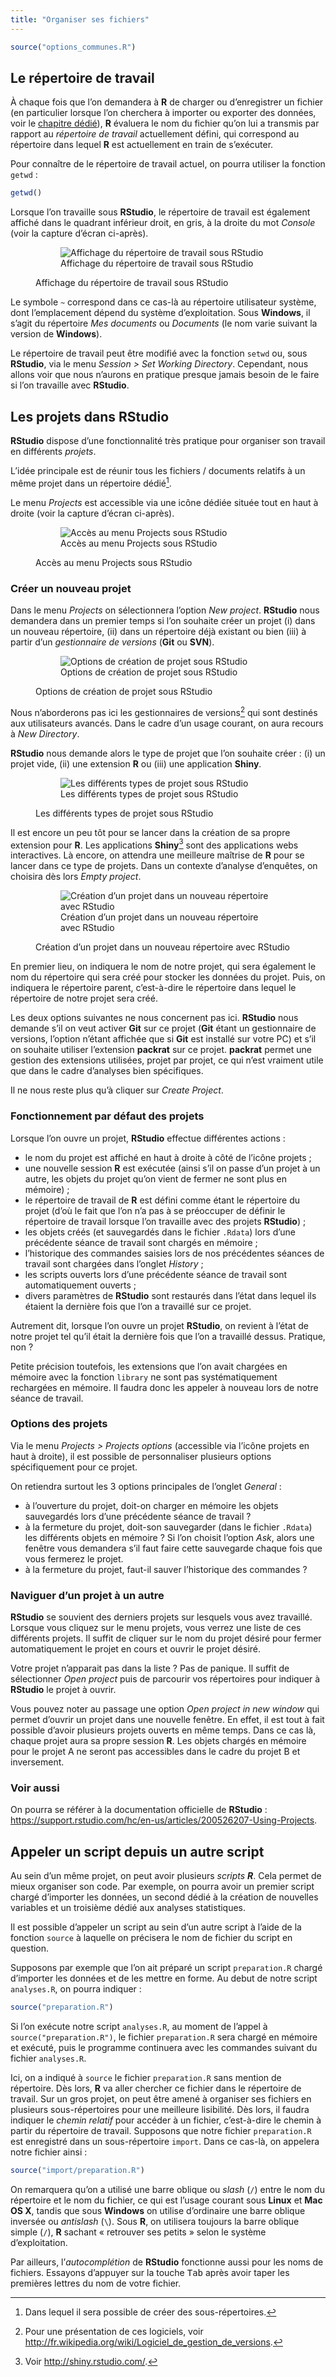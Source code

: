 ```yaml
---
title: "Organiser ses fichiers"
---
```


```r
source("options_communes.R")
```

## Le répertoire de travail

À chaque fois que l'on demandera à **R** de charger ou d'enregistrer un fichier
(en particulier lorsque l'on cherchera à importer ou exporter des données,
voir le [chapitre dédié](pem_import_export.html)),
**R** évaluera le nom du fichier qu'on lui a transmis par rapport au 
<dfn>répertoire de travail</dfn> actuellement défini, 
qui correspond au répertoire dans
lequel **R** est actuellement en train de s'exécuter.

Pour connaître de le répertoire de travail actuel, on pourra utiliser la fonction
`getwd`{data-pkg="base"} :

```r
getwd()
```

Lorsque l'on travaille sous **RStudio**, le répertoire de travail est également affiché
dans le quadrant inférieur droit, en gris, à la droite du mot *Console* (voir la 
capture d'écran ci-après).

<figure>
![Affichage du répertoire de travail sous RStudio](images/capture_RStudio_workingdir.png)
<figcaption>Affichage du répertoire de travail sous RStudio</figcaption>
</figure>

Le symbole `~` correspond dans ce cas-là au répertoire utilisateur système, 
dont l'emplacement dépend du système d'exploitation. Sous **Windows**,
il s'agit du répertoire *Mes documents* ou *Documents* (le nom varie suivant
la version de **Windows**).

Le répertoire de travail peut être modifié avec la fonction 
`setwd`{data-pkg="base" data-rdocumentation="getwd"} ou, sous **RStudio**,
via le menu *Session > Set Working Directory*. Cependant, nous allons voir que
nous n'aurons en pratique presque jamais besoin de le faire si l'on travaille avec
**RStudio**.

## Les projets dans RStudio

**RStudio** dispose d'une fonctionnalité très pratique pour organiser son travail en
différents <dfn date-inedx="projet, RStudio">projets</dfn>.

L'idée principale est de réunir tous les fichiers / documents relatifs à un même projet
dans un répertoire dédié^[Dans lequel il sera possible de créer des sous-répertoires.].

Le menu *Projects* est accessible via une icône dédiée située tout en haut à droite
(voir la capture d'écran ci-après).

<figure>
![Accès au menu Projects sous RStudio](images/capture_RStudio_icone_projet.png)
<figcaption>Accès au menu Projects sous RStudio</figcaption>
</figure>

### Créer un nouveau projet

Dans le menu *Projects* on sélectionnera l'option *New project*.
**RStudio** nous demandera dans un premier temps si l'on souhaite
créer un projet (i) dans un nouveau répertoire, (ii) dans un répertoire
déjà existant ou bien (iii) à partir d'un <dfn>gestionnaire de versions</dfn> (**Git** ou **SVN**).

<figure>
![Options de création de projet sous RStudio](images/capture_RStudio_nouveau_projet.png)
<figcaption>Options de création de projet sous RStudio</figcaption>
</figure>

Nous n'aborderons pas ici les gestionnaires de versions^[Pour une présentation de ces logiciels,
voir <http://fr.wikipedia.org/wiki/Logiciel_de_gestion_de_versions>.] qui sont destinés aux
utilisateurs avancés. Dans le cadre d'un usage courant, on aura recours à *New Directory*.

**RStudio** nous demande alors le type de projet que l'on souhaite créer : (i) un projet 
vide, (ii) une extension **R** ou (iii) une application **Shiny**.

<figure>
![Les différents types de projet sous RStudio](images/capture_RStudio_types_projet.png)
<figcaption>Les différents types de projet sous RStudio</figcaption>
</figure>

Il est encore un peu tôt pour se lancer dans la création de sa propre extension pour **R**.
Les applications **Shiny**^[Voir <http://shiny.rstudio.com/>.] sont des applications webs
interactives. Là encore, on attendra une meilleure maîtrise de **R** pour se lancer dans
ce type de projets. Dans un contexte d'analyse d'enquêtes, on choisira dès lors 
*Empty project*.

<figure>
![Création d'un projet dans un nouveau répertoire avec RStudio](images/capture_RStudio_create_new_project.png)
<figcaption>Création d'un projet dans un nouveau répertoire avec RStudio</figcaption>
</figure>

En premier lieu, on indiquera le nom de notre projet, qui sera également le nom du répertoire
qui sera créé pour stocker les données du projet. Puis, on indiquera le répertoire parent,
c'est-à-dire le répertoire dans lequel le répertoire de notre projet sera créé.

Les deux options suivantes ne nous concernent pas ici. **RStudio** nous demande s'il on
veut activer **Git** sur ce projet (**Git** étant un gestionnaire de versions, l'option n'étant
affichée que si **Git** est installé sur votre PC) et s'il on
souhaite utiliser l'extension <strong class="pkg">packrat</strong> sur ce projet.
<strong class="pkg">packrat</strong> permet une gestion des extensions utilisées,
projet par projet, ce qui n'est vraiment utile que dans le cadre d'analyses bien
spécifiques.

Il ne nous reste plus qu'à cliquer sur *Create Project*.

### Fonctionnement par défaut des projets

Lorsque l'on ouvre un projet, **RStudio** effectue différentes actions :

* le nom du projet est affiché en haut à droite à côté de l'icône projets ;
* une nouvelle session **R** est exécutée (ainsi s'il on passe d'un projet à
  un autre, les objets du projet qu'on vient de fermer ne sont plus en mémoire) ;
* le répertoire de travail de **R** est défini comme étant le répertoire du projet 
  (d'où le fait que l'on n'a pas à se préoccuper de définir le répertoire de travail
  lorsque l'on travaille avec des projets **RStudio**) ;
* les objets créés (et sauvegardés dans le fichier `.Rdata`) lors d'une précédente 
  séance de travail sont chargés en mémoire ;
* l'historique des commandes saisies lors de nos précédentes séances de travail sont 
  chargées dans l'onglet *History* ;
* les scripts ouverts lors d'une précédente séance de travail sont automatiquement ouverts ;
* divers paramètres de **RStudio** sont restaurés dans l'état dans lequel ils étaient la
  dernière fois que l'on a travaillé sur ce projet.
  
Autrement dit, lorsque l'on ouvre un projet **RStudio**, on revient à l'état de notre 
projet tel qu'il était la dernière fois que l'on a travaillé dessus. Pratique, non ?

Petite précision toutefois, les extensions que l'on avait chargées en mémoire avec
la fonction `library`{data-pkg="base"} ne sont pas systématiquement rechargées
en mémoire. Il faudra donc les appeler à nouveau lors de notre séance de travail.

### Options des projets

Via le menu *Projects > Projects options* (accessible via l'icône projets en haut
à droite), il est possible de personnaliser plusieurs options spécifiquement pour
ce projet.

On retiendra surtout les 3 options principales de l'onglet *General* :

* à l'ouverture du projet, doit-on charger en mémoire les objets sauvegardés 
  lors d'une précédente séance de travail ?
* à la fermeture du projet, doit-son sauvegarder (dans le fichier `.Rdata`)
  les différents objets en mémoire ? Si l'on choisit l'option *Ask*, alors
  une fenêtre vous demandera s'il faut faire cette sauvegarde chaque fois que
  vous fermerez le projet.
* à la fermeture du projet, faut-il sauver l'historique des commandes ?

### Naviguer d'un projet à un autre

**RStudio** se souvient des derniers projets sur lesquels vous avez travaillé.
Lorsque vous cliquez sur le menu projets, vous verrez une liste de ces différents
projets. Il suffit de cliquer sur le nom du projet désiré pour fermer automatiquement
le projet en cours et ouvrir le projet désiré.

Votre projet n'apparait pas dans la liste ? Pas de panique. Il suffit de sélectionner
*Open project* puis de parcourir vos répertoires pour indiquer à **RStudio** le projet
à ouvrir.

Vous pouvez noter au passage une option *Open project in new window* qui permet
d'ouvrir un projet dans une nouvelle fenêtre. En effet, il est tout à fait 
possible d'avoir plusieurs projets ouverts en même temps. Dans ce cas là,
chaque projet aura sa propre session **R**. Les objets chargés en mémoire
pour le projet A ne seront pas accessibles dans le cadre du projet B et
inversement.

### Voir aussi

On pourra se référer à la documentation officielle de **RStudio** :
<https://support.rstudio.com/hc/en-us/articles/200526207-Using-Projects>.

## Appeler un script depuis un autre script

Au sein d'un même projet, on peut avoir plusieurs <dfn data-index="script">scripts **R**</dfn>. 
Cela permet de mieux organiser son code. Par exemple, on pourra avoir un premier script
chargé d'importer les données, un second dédié à la création de nouvelles
variables et un troisième dédié aux analyses statistiques.

Il est possible d'appeler un script au sein d'un autre script à l'aide de la
fonction `source`{data-pkg="base"} à laquelle on précisera le nom de fichier
du script en question.

Supposons par exemple que l'on ait préparé un script `preparation.R` chargé d'importer
les données et de les mettre en forme. Au debut de notre script `analyses.R`, on
pourra indiquer :

```r
source("preparation.R")
```

Si l'on exécute notre script `analyses.R`, au moment de l'appel à `source("preparation.R")`,
le fichier `preparation.R` sera chargé en mémoire et exécuté, puis le programme continuera
avec les commandes suivant du fichier `analyses.R`.

Ici, on a indiqué à `source`{data-pkg="base"} le fichier `preparation.R` sans mention
de répertoire. Dès lors, **R** va aller chercher ce fichier dans le répertoire de travail.
Sur un gros projet, on peut être amené à organiser ses fichiers en plusieurs sous-répertoires
pour une meilleure lisibilité. Dès lors, il faudra indiquer le <dfn>chemin relatif</dfn> pour accéder
à un fichier, c'est-à-dire le chemin à partir du répertoire de travail. Supposons que notre
fichier `preparation.R` est enregistré dans un sous-répertoire `import`. Dans ce cas-là,
on appelera notre fichier ainsi :

```r
source("import/preparation.R")
```

<div class="note">
On remarquera qu'on a utilisé une barre oblique ou *slash* (`/`) entre le nom du répertoire et 
le nom du fichier, ce qui est l'usage courant sous **Linux** et **Mac OS X**, tandis que sous
**Windows** on utilise d'ordinaire une barre oblique inversée ou *antislash* (`\`). Sous **R**,
on utilisera toujours la barre oblique simple (`/`), **R** sachant « retrouver ses
petits » selon le système d'exploitation.

Par ailleurs, l'<dfn>autocomplétion</dfn> de **RStudio** fonctionne aussi pour les noms
de fichiers. Essayons d'appuyer sur la touche <kbd>Tab</kbd> après avoir taper les premières lettres 
du nom de votre fichier.
</div>


